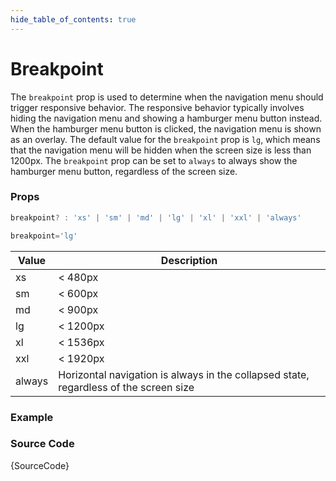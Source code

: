 ```yaml
---
hide_table_of_contents: true
---
```



# Breakpoint

The `breakpoint` prop is used to determine when the navigation menu should trigger responsive behavior. The responsive behavior typically involves hiding the navigation menu and showing a hamburger menu button instead. When the hamburger menu button is clicked, the navigation menu is shown as an overlay. The default value for the `breakpoint` prop is `lg`, which means that the navigation menu will be hidden when the screen size is less than 1200px. The `breakpoint` prop can be set to `always` to always show the hamburger menu button, regardless of the screen size.

### Props

```ts noCopy
breakpoint? : 'xs' | 'sm' | 'md' | 'lg' | 'xl' | 'xxl' | 'always'
```

```ts noCopy title='Default Value'
breakpoint='lg'
```

| Value  | Description                                                                         |
| ------ | ----------------------------------------------------------------------------------- |
| xs     | < 480px                                                                             |
| sm     | < 600px                                                                             |
| md     | < 900px                                                                             |
| lg     | < 1200px                                                                            |
| xl     | < 1536px                                                                            |
| xxl    | < 1920px                                                                            |
| always | Horizontal navigation is always in the collapsed state, regardless of the screen size |

### Example

<IframeWindow url='http://localhost:3000/en/menu-examples/horizontal-menu/horizontal-nav/breakpoint' />

### Source Code

<TsToJsCodeSnippet>{SourceCode}</TsToJsCodeSnippet>
